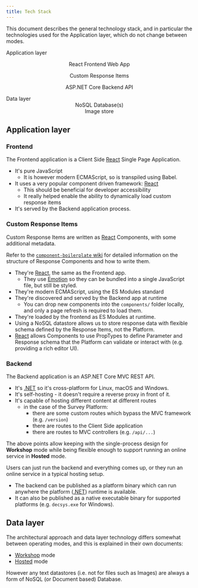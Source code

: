 ```yaml
---
title: Tech Stack
---
```



This document describes the general technology stack, and in particular the technologies used for the Application layer, which do not change between modes.

<Stack>
    <Stack p={8} bg="#235" color="white">
      <div>Application layer</div>
      <Center p={8} bg="#586">

React Frontend Web App

</Center>
    <Grid templateColumns="auto 1fr" gap={8}>
      <Center p={8} bg="#76a" color="white">

Custom Response Items

</Center>
<Center p={8} bg="#579">

ASP.NET Core Backend API

</Center>
    </Grid>
  </Stack>
  <Stack bg="#235" color="white" p={8}>
    <div>Data layer</div>
    <Stack direction="row">
      <Center p={8} bg="#884" w="50%">
        NoSQL Database(s)
      </Center>
      <Center p={8} bg="#844" w="50%">
        Image store
      </Center>
    </Stack>
  </Stack>
</Stack>

## Application layer

### Frontend

The Frontend application is a Client Side [React] Single Page Application.

- It's pure JavaScript
  - It is however modern ECMAScript, so is transpiled using Babel.
- It uses a very popular component driven framework: [React]
  - This should be beneficial for developer accessibility
  - It really helped enable the ability to dynamically load custom response items
- It's served by the Backend application process.

### Custom Response Items

Custom Response Items are written as [React] Components, with some additional metadata.

Refer to the [`component-boilerplate` wiki](https://github.com/decsys/component-boilerplate/wiki) for detailed information on the structure of Response Components and how to write them.

- They're [React], the same as the Frontend app.
  - They use [Emotion] so they can be bundled into a single JavaScript file, but still be styled.
- They're modern ECMAScript, using the ES Modules standard
- They're discovered and served by the Backend app at runtime
  - You can drop new components into the `components/` folder locally, and only a page refresh is required to load them.
- They're loaded by the frontend as ES Modules at runtime.
- Using a NoSQL datastore allows us to store response data with flexible schema defined by the Response Items, not the Platform.
- [React] allows Components to use PropTypes to define Parameter and Response schema that the Platform can validate or interact with (e.g. providing a rich editor UI).

### Backend

The Backend application is an ASP.NET Core MVC REST API.

- It's [.NET] so it's cross-platform for Linux, macOS and Windows.
- It's self-hosting - it doesn't require a reverse proxy in front of it.
- It's capable of hosting different content at different routes
  - in the case of the Survey Platform:
    - there are some custom routes which bypass the MVC framework (e.g. `/version`)
    - there are routes to the Client Side application
    - there are routes to MVC controllers (e.g. `/api/...`)

The above points allow keeping with the single-process design for **Workshop** mode while being flexible enough to support running an online service in **Hosted** mode.

Users can just run the backend and everything comes up, or they run an online service in a typical hosting setup.

- The backend can be published as a platform binary which can run anywhere the platform ([.NET]) runtime is available.
- It can also be published as a native executable binary for supported platforms (e.g. `decsys.exe` for Windows).

## Data layer

The architectural approach and data layer technology differs somewhat between operating modes, and this is explained in their own documents:

- [Workshop](./workshop.md) mode
- [Hosted](./hosted.md) mode

However any text datastores (i.e. not for files such as Images) are always a form of NoSQL (or Document based) Database.

[.net]: https://dotnet.microsoft.com/
[react]: https://reactjs.org/
[emotion]: https://emotion.sh/docs/introduction
